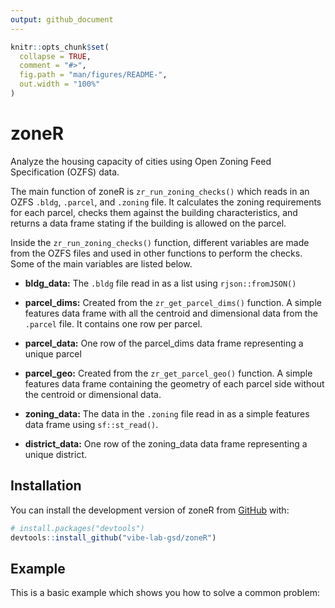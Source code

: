 ```yaml
---
output: github_document
---
```


<!-- README.md is generated from README.Rmd. Please edit that file -->

```r
knitr::opts_chunk$set(
  collapse = TRUE,
  comment = "#>",
  fig.path = "man/figures/README-",
  out.width = "100%"
)
```

# zoneR

<!-- badges: start -->
<!-- badges: end -->

Analyze the housing capacity of cities using Open Zoning Feed
Specification (OZFS) data.

The main function of zoneR is `zr_run_zoning_checks()` which reads in an
OZFS `.bldg`, `.parcel`, and `.zoning` file. It calculates the zoning
requirements for each parcel, checks them against the building
characteristics, and returns a data frame stating if the building is
allowed on the parcel.

Inside the `zr_run_zoning_checks()` function, different variables are
made from the OZFS files and used in other functions to perform the
checks. Some of the main variables are listed below.

-   **bldg_data:** The `.bldg` file read in as a list using
    `rjson::fromJSON()`

-   **parcel_dims:** Created from the `zr_get_parcel_dims()` function. A
    simple features data frame with all the centroid and dimensional
    data from the `.parcel` file. It contains one row per parcel.

-   **parcel_data:** One row of the parcel_dims data frame representing
    a unique parcel

-   **parcel_geo:** Created from the `zr_get_parcel_geo()` function. A
    simple features data frame containing the geometry of each parcel
    side without the centroid or dimensional data.

-   **zoning_data:** The data in the `.zoning` file read in as a simple
    features data frame using `sf::st_read()`.

-   **district_data:** One row of the zoning_data data frame
    representing a unique district.

## Installation

You can install the development version of zoneR from [GitHub](https://github.com/) with:

``` r
# install.packages("devtools")
devtools::install_github("vibe-lab-gsd/zoneR")
```

## Example

This is a basic example which shows you how to solve a common problem:
